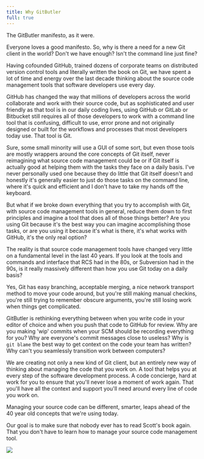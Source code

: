 ```yaml
---
title: Why GitButler
full: true
---
```


The GitButler manifesto, as it were.

Everyone loves a good manifesto. So, why is there a need for a new Git client in the world? Don't we have enough? Isn't the command line just fine?

Having cofounded GitHub, trained dozens of corporate teams on distributed version control tools and literally written the book on Git, we have spent a lot of time and energy over the last decade thinking about the source code management tools that software developers use every day.

GitHub has changed the way that millions of developers across the world collaborate and work with their source code, but as sophisticated and user friendly as that tool is in our daily coding lives, using GitHub or GitLab or Bitbucket still requires all of those developers to work with a command line tool that is confusing, difficult to use, error prone and not originally designed or built for the workflows and processes that most developers today use. That tool is Git.

Sure, some small minority will use a GUI of some sort, but even those tools are mostly wrappers around the core concepts of Git itself, never reimagining what source code management could be or if Git itself is actually good at helping them with the tasks they face on a daily basis. I've never personally used one because they do little that Git itself doesn't and honestly it's generally easier to just do those tasks on the command line, where it's quick and efficient and I don't have to take my hands off the keyboard.

But what if we broke down everything that you try to accomplish with Git, with source code management tools in general, reduce them down to first principles and imagine a tool that does all of those things better? Are you using Git because it's the best way you can imagine accomplishing those tasks, or are you using it because it's what is there, it's what works with GitHub, it's the only real option?

The reality is that source code management tools have changed very little on a fundamental level in the last 40 years. If you look at the tools and commands and interface that RCS had in the 80s, or Subversion had in the 90s, is it really massively different than how you use Git today on a daily basis?

Yes, Git has easy branching, acceptable merging, a nice network transport method to move your code around, but you're still making manual checkins, you're still trying to remember obscure arguments, you're still losing work when things get complicated.

GitButler is rethinking everything between when you write code in your editor of choice and when you push that code to GitHub for review. Why are you making 'wip' commits when your SCM should be recording everything for you? Why are everyone's commit messages close to useless? Why is `git blame` the best way to get context on the code your team has written? Why can't you seamlessly transition work between computers?

We are creating not only a new kind of Git client, but an entirely new way of thinking about managing the code that you work on. A tool that helps you at every step of the software development process. A code concierge, hard at work for you to ensure that you'll never lose a moment of work again. That you'll have all the context and support you'll need around every line of code you work on.

Managing your source code can be different, smarter, leaps ahead of the 40 year old concepts that we're using today.

Our goal is to make sure that nobody ever has to read Scott's book again. That you don't have to learn how to manage your source code management tool.

<img src="/img/markus-chill.svg" className="mx-auto" />
